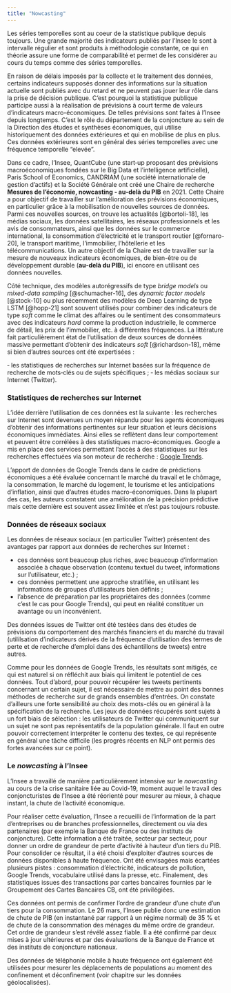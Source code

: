 ```yaml
---
title: "Nowcasting"
---
```


Les séries temporelles sont au coeur de la statistique publique depuis toujours. Une grande majorité des indicateurs publiés par l'Insee le sont à intervalle régulier et sont produits à méthodologie constante, ce qui en théorie assure une forme de comparabilité et permet de les considérer au cours du temps comme des séries temporelles.

En raison de délais imposés par la collecte et le traitement des données, certains indicateurs supposés donner des informations sur la situation actuelle sont publiés avec du retard et ne peuvent pas jouer leur rôle dans la prise de décision publique. C'est pourquoi la statistique publique participe aussi à la réalisation de prévisions à court terme de valeurs d'indicateurs macro-économiques. De telles prévisions sont faites à l'Insee depuis longtemps. C'est le rôle du département de la conjoncture au sein de la Direction des études et synthèses économiques, qui utilise historiquement des données extérieures et qui en mobilise de plus en plus. Ces données extérieures sont en général des séries temporelles avec une fréquence temporelle "elevée".

Dans ce cadre, l'Insee, QuantCube (une start‐up proposant des prévisions macroéconomiques fondées sur le Big Data et l'intelligence artificielle), Paris School of Economics, CANDRIAM (une société internationale de gestion d'actifs) et la Société Générale ont créé une Chaire de recherche **Mesures de l'économie, nowcasting ‐ au‐delà du PIB** en 2021. Cette Chaire a pour objectif de travailler sur l'amélioration des prévisions économiques, en particulier grâce à la mobilisation de nouvelles sources de données. Parmi ces nouvelles sources, on trouve les actualités [@bortoli-18], les médias sociaux, les données satellitaires, les réseaux professionnels et les avis de consommateurs, ainsi que les données sur le commerce international, la consommation d'électricité et le transport routier [@fornaro-20], le transport maritime, l'immobilier, l'hôtellerie et les télécommunications. Un autre objectif de la Chaire est de travailler sur la mesure de nouveaux indicateurs économiques, de bien-être ou de développement durable (**au‐delà du PIB**), ici encore en utilisant ces données nouvelles.

Côté technique, des modèles autorégressifs de type *bridge models* ou *mixed-data sampling* [@schumacher-16], des *dynamic factor models* [@stock-10] ou plus récemment des modèles de Deep Learning de type LSTM [@hopp-21] sont souvent utilisés pour combiner des indicateurs de type *soft* comme le climat des affaires ou le sentiment des consommateurs avec des indicateurs *hard* comme la production industrielle, le commerce de détail, les prix de l’immobilier, etc. à différentes fréquences. La littérature fait particulièrement état de l'utilisation de deux sources de données massive permettant d'obtenir des indicateurs *soft* [@richardson-18], même si bien d'autres sources ont été expertisées :

‑ les statistiques de recherches sur Internet basées sur la fréquence de recherche de mots‑clés ou de sujets spécifiques ;
‑ les médias sociaux sur Internet (Twitter).

### Statistiques de recherches sur Internet

L'idée derrière l'utilisation de ces données est la suivante : les recherches sur Internet sont devenues un moyen répandu pour les agents économiques d’obtenir des informations pertinentes sur leur situation et leurs décisions économiques immédiates. Ainsi elles se reflètent dans leur comportement et peuvent être corrélées à des statistiques macro-économiques. Google a mis en place des services permettant l'accès à des statistiques sur les recherches effectuées via son moteur de recherche : [Google Trends](https://trends.google.fr/trends/).

L'apport de données de Google Trends dans le cadre de prédictions économiques a été évaluée concernant le marché du travail et le chômage, la consommation, le marché du logement, le tourisme et les anticipations d’inflation, ainsi que d'autres études macro-économiques. Dans la plupart des cas, les auteurs constatent une amélioration de la précision prédictive mais cette dernière est souvent assez limitée et n'est pas toujours robuste.

### Données de réseaux sociaux

Les données de réseaux sociaux (en particulier Twitter) présentent des avantages par rapport aux données de recherches sur Internet :

- ces données sont beaucoup plus riches, avec beaucoup d'information associée à chaque observation (contenu textuel du tweet, informations sur l'utilisateur, etc.) ;
- ces données permettent une approche stratifiée, en utilisant les informations de groupes d’utilisateurs bien définis ;
- l’absence de préparation par les propriétaires des données (comme c'est le cas pour Google Trends), qui peut en réalité constituer un avantage ou un inconvénient.

Des données issues de Twitter ont été testées dans des études de prévisions du comportement des marchés financiers et du marché du travail (utililsation d'indicateurs dérivés de la fréquence d'utilisation des termes de perte et de recherche d'emploi dans des échantillons de tweets) entre autres.

Comme pour les données de Google Trends, les résultats sont mitigés, ce qui est naturel si on réfléchit aux biais qui limitent le potentiel de ces données. Tout d'abord, pour pouvoir récupérer les tweets pertinents concernant un certain sujet, il est nécessaire de mettre au point des bonnes méthodes de recherche sur de grands ensembles d’entrées. On constate d'ailleurs une forte sensibilité au choix des mots-clés ou en général à la spécification de la recherche. Les jeux de données récupérés sont sujets à un fort biais de sélection : les utilisateurs de Twitter qui communiquent sur un sujet ne sont pas représentatifs de la population générale. Il faut en outre pouvoir correctement interpréter le contenu des textes, ce qui représente en général une tâche difficile (les progrès récents en NLP ont permis des fortes avancées sur ce point).

### Le *nowcasting* à l'Insee

L'Insee a travaillé de manière particulièrement intensive sur le *nowcasting* au cours de la crise sanitaire liée au Covid-19, moment auquel le travail des conjoncturistes de l'Insee a été réorienté pour mesurer au mieux, à chaque instant, la chute de l'activité économique.

Pour réaliser cette évaluation, l'Insee a recueilli de l'information de la part d'entreprises ou de branches professionnelles, directement ou via des partenaires (par exemple la Banque de France ou des instituts de conjoncture). Cette information a été traitée, secteur par secteur, pour donner un ordre de grandeur de perte d'activité à hauteur d'un tiers du PIB. Pour consolider ce résultat, il a été choisi d'exploiter d'autres sources de données disponibles à haute fréquence. Ont été envisagées mais écartées plusieurs pistes : consommation d'électricité, indicateurs de pollution, Google Trends, vocabulaire utilisé dans la presse, etc. Finalement, des statistiques issues des transactions par cartes bancaires fournies par le Groupement des Cartes Bancaires CB, ont été privilégiées.

Ces données ont permis de confirmer l'ordre de grandeur d'une chute d'un tiers pour la consommation. Le 26 mars, l'Insee publie donc une estimation de chute de PIB (en instantané par rapport à un régime normal) de 35 % et de chute de la consommation des ménages du même ordre de grandeur. Cet ordre de grandeur s'est révélé assez fiable. Il a été confirmé par deux mises à jour ultérieures et par des évaluations de la Banque de France et des instituts de conjoncture nationaux.

Des données de téléphonie mobile à haute fréquence ont également été utilisées pour mesurer les déplacements de populations au moment des confinement et déconfinement (voir chapitre sur les données géolocalisées).
